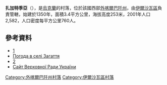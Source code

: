 <!-- 檔案不存在 [[Image:Топографічна_карта_1998|right]] -->
<!-- 檔案不存在 [[Image:Hatmeg_map.jpg|right]] -->

{{coord|48|23|43|N|22|57|10|E|scale:100000|display=title}}

'''扎加特季亞'''（{{lang-uk|Загаття}}），是[[烏克蘭|烏克蘭]]的村落，位於該國西部[[外喀爾巴阡州|外喀爾巴阡州]]，由[[伊爾沙瓦區|伊爾沙瓦區]]負責管轄，始建於1350年，面積3.4平方公里，海拔高度253米，2001年人口2,582，人口密度每平方公里760人。

==參考資料==
* [http://www.jewishgen.org/sub-carpathia/travel]{{dead link|date=2018年3月 |bot=InternetArchiveBot |fix-attempted=yes }}
* [http://weather.in.ua/ua/zakarpatskaja/8150 Погода в селі Загаття] {{Wayback|url=http://weather.in.ua/ua/zakarpatskaja/8150 |date=20161106042246 }}
* [http://maps.vlasenko.net/ua/zakarpatska/irshavskyj/zagattya/] {{Wayback|url=http://maps.vlasenko.net/ua/zakarpatska/irshavskyj/zagattya/ |date=20160305043320 }}
* [http://w1.c1.rada.gov.ua/pls/z7503/A005?rdat1=16.01.2013&rf7571=11227 Сайт Верховної Ради України]

{{DEFAULTSORT:Загаття}}

[[Category:外喀爾巴阡州村落|Category:外喀爾巴阡州村落]]
[[Category:伊爾沙瓦區村落|Category:伊爾沙瓦區村落]]


{{Zakarpattia-geo-stub}}
